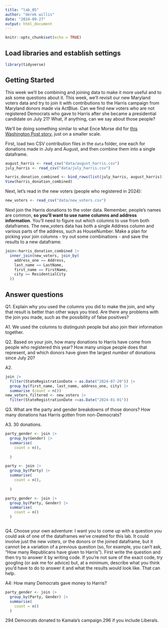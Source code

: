 ```yaml
---
title: "lab_05"
author: "derek willis"
date: "2024-09-27"
output: html_document
---
```


```r
knitr::opts_chunk$set(echo = TRUE)
```

## Load libraries and establish settings

```r
library(tidyverse)
```

## Getting Started

This week we'll be combining and joining data to make it more useful and to ask some questions about it. This week, we'll revisit our new Maryland voters data and try to join it with contributions to the Harris campaign from Maryland donors made via ActBlue. Can we find new voters who are not registered Democrats who gave to Harris after she became a presidential candidate on July 21? What, if anything, can we say about those people?

We'll be doing something similar to what Ence Morse did for [this Washington Post story](https://www.washingtonpost.com/politics/2024/09/24/kamala-harris-younger-donors/?pwapi_token=eyJ0eXAiOiJKV1QiLCJhbGciOiJIUzI1NiJ9.eyJyZWFzb24iOiJnaWZ0IiwibmJmIjoxNzI3MzIzMjAwLCJpc3MiOiJzdWJzY3JpcHRpb25zIiwiZXhwIjoxNzI4NzA1NTk5LCJpYXQiOjE3MjczMjMyMDAsImp0aSI6ImIwYWMxNTk4LWMwMDgtNDE5Ny04MjAyLWVmMWNjZWFmYWZiMiIsInVybCI6Imh0dHBzOi8vd3d3Lndhc2hpbmd0b25wb3N0LmNvbS9wb2xpdGljcy8yMDI0LzA5LzI0L2thbWFsYS1oYXJyaXMteW91bmdlci1kb25vcnMvIn0.3-s0tBkMV7Y9DD21CBsKMlaliGlOKT2egCO-UFT735Y), just on a smaller scale.

First, load two CSV contribution files in the `data` folder, one each for donations made in July and August, and then combine them into a single dataframe.

```r
august_harris <- read_csv("data/august_harris.csv")
july_harris <- read_csv("data/july_harris.csv")

harris_donation_combined <- bind_rows(list(july_harris, august_harris))
View(harris_donation_combined)
```

Next, let's read in the new voters (people who registered in 2024):

```r
new_voters <- read_csv("data/new_voters.csv")
```

Next join the Harris donations to the voter data. Remember, people's names are common, __so you'll want to use name columns and address information__. You'll need to figure out which columns to use from both dataframes. The new_voters data has both a single Address column and various parts of the address, such as HouseNumber. Make a plan for picking your join columns - try out some combinations - and save the results to a new dataframe.

```r
join<-harris_donation_combined |>
  inner_join(new_voters, join_by(
    address_one == Address,
    last_name == LastName,
    first_name == FirstName,
    city == ResidentialCity
  ))


```

## Answer questions

Q1. Explain why you used the columns you did to make the join, and why that result is better than other ways you tried. Are there any problems with the join you made, such as the possibility of false positives?

A1. We used the columns to distinguish people but also join their information together. 

Q2. Based on your join, how many donations to Harris have come from people who registered this year? How many unique people does that represent, and which donors have given the largest _number_ of donations since July 20? 

A2. 

```r
join |>
  filter(StateRegistrationDate > as.Date("2024-07-20")) |>
  group_by(first_name, last_name, address_one, city) |>
  summarise (count = n())
new_voters_filtered <- new_voters |>
  filter(StateRegistrationDate >=as.Date("2024-01-01"))
```

Q3. What are the party and gender breakdowns of those donors? How many donations has Harris gotten from non-Democrats?

A3. 30 donations.

```r
party_gender <- join |>
  group_by(Gender) |>
  summarise(
    count = n(),
    
  )

party <- join |>
  group_by(Party) |>
  summarise(
    count = n(),
    
  )

party_gender <- join |>
  group_by(Party, Gender) |>
  summarise(
    count = n()
  )



```

Q4. Choose your own adventure: I want you to come up with a question you could ask of one of the dataframes we've created for this lab. It could involve just the new voters, or the donors or the joined dataframe, but it cannot be a variation of a previous question (so, for example, you can't ask, "How many Republicans have given to Harris"). First write the question and then try to answer it by writing code. If you're not sure of the exact code, try googling (or ask me for advice) but, at a minimum, describe what you think you'd have to do to answer it and what the results would look like. That can help.

A4: How many Democrats gave money to Harris?

```r
party_gender <- join |>
  group_by(Party, Gender) |>
  summarise(
    count = n()
  )
```
294 Democrats donated to Kamala's campaign.296 if you include Liberals.
